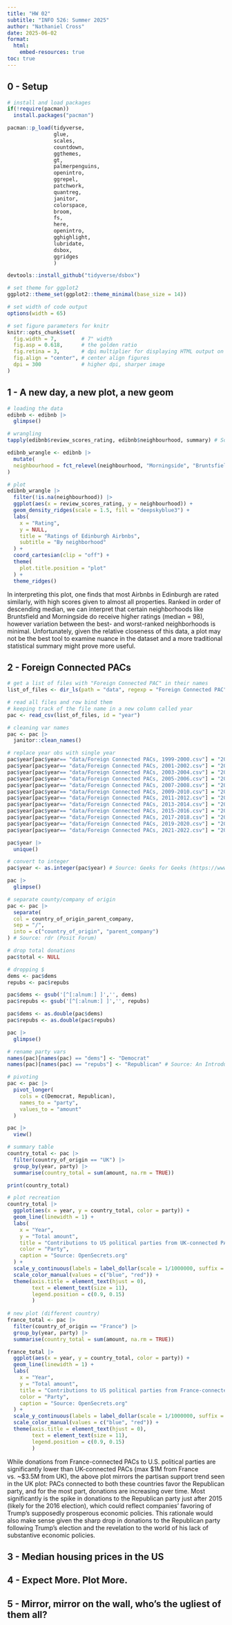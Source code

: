 ```yaml
---
title: "HW 02"
subtitle: "INFO 526: Summer 2025"
author: "Nathaniel Cross"
date: 2025-06-02
format: 
  html:
    embed-resources: true
toc: true
---
```


## 0 - Setup

```r

# install and load packages
if(!require(pacman))
  install.packages("pacman")

pacman::p_load(tidyverse, 
               glue,
               scales,
               countdown,
               ggthemes,
               gt,
               palmerpenguins,
               openintro,
               ggrepel,
               patchwork,
               quantreg,
               janitor,
               colorspace,
               broom,
               fs,
               here,
               openintro,
               gghighlight,
               lubridate,
               dsbox,
               ggridges
               )

devtools::install_github("tidyverse/dsbox")

# set theme for ggplot2
ggplot2::theme_set(ggplot2::theme_minimal(base_size = 14))

# set width of code output
options(width = 65)

# set figure parameters for knitr
knitr::opts_chunk$set(
  fig.width = 7,        # 7" width
  fig.asp = 0.618,      # the golden ratio
  fig.retina = 3,       # dpi multiplier for displaying HTML output on retina
  fig.align = "center", # center align figures
  dpi = 300             # higher dpi, sharper image
)
```

## 1 - A new day, a new plot, a new geom

```r

# loading the data
edibnb <- edibnb |>
  glimpse()

# wrangling
tapply(edibnb$review_scores_rating, edibnb$neighbourhood, summary) # Source: BenBarnes (StackOverflow)

edibnb_wrangle <- edibnb |>
  mutate(
  neighbourhood = fct_relevel(neighbourhood, "Morningside", "Bruntsfield", "Stockbridge", "Cannonmills", "New Town", "Leith", "Marchmont", "West End", "Haymarket", "Old Town", "Newington", "Tollcross", "Southside")
)

# plot
edibnb_wrangle |>
  filter(!is.na(neighbourhood)) |>
  ggplot(aes(x = review_scores_rating, y = neighbourhood)) +
  geom_density_ridges(scale = 1.5, fill = "deepskyblue3") + 
  labs(
    x = "Rating",
    y = NULL,
    title = "Ratings of Edinburgh Airbnbs",
    subtitle = "By neighborhood"
  ) +
  coord_cartesian(clip = "off") +
  theme(
    plot.title.position = "plot"
  ) +
  theme_ridges()
```

In interpreting this plot, one finds that most Airbnbs in Edinburgh are rated similarly, with high scores given to almost all properties. Ranked in order of descending median, we can interpret that certain neighborhoods like Bruntsfield and Morningside do receive higher ratings (median = 98), however variation between the best- and worst-ranked neighborhoods is minimal. Unfortunately, given the relative closeness of this data, a plot may not be the best tool to examine nuance in the dataset and a more traditional statistical summary might prove more useful.

## 2 - Foreign Connected PACs

```r

# get a list of files with "Foreign Connected PAC" in their names
list_of_files <- dir_ls(path = "data", regexp = "Foreign Connected PAC")

# read all files and row bind them
# keeping track of the file name in a new column called year
pac <- read_csv(list_of_files, id = "year")

# cleaning var names
pac <- pac |>
  janitor::clean_names()

# replace year obs with single year
pac$year[pac$year== "data/Foreign Connected PACs, 1999-2000.csv"] = "2000"
pac$year[pac$year== "data/Foreign Connected PACs, 2001-2002.csv"] = "2002"
pac$year[pac$year== "data/Foreign Connected PACs, 2003-2004.csv"] = "2004"
pac$year[pac$year== "data/Foreign Connected PACs, 2005-2006.csv"] = "2006"
pac$year[pac$year== "data/Foreign Connected PACs, 2007-2008.csv"] = "2008"
pac$year[pac$year== "data/Foreign Connected PACs, 2009-2010.csv"] = "2010"
pac$year[pac$year== "data/Foreign Connected PACs, 2011-2012.csv"] = "2012"
pac$year[pac$year== "data/Foreign Connected PACs, 2013-2014.csv"] = "2014"
pac$year[pac$year== "data/Foreign Connected PACs, 2015-2016.csv"] = "2016"
pac$year[pac$year== "data/Foreign Connected PACs, 2017-2018.csv"] = "2018"
pac$year[pac$year== "data/Foreign Connected PACs, 2019-2020.csv"] = "2020"
pac$year[pac$year== "data/Foreign Connected PACs, 2021-2022.csv"] = "2022" # Source: Geeks for Geeks (https://www.geeksforgeeks.org/replace-values-based-on-condition-in-r/)

pac$year |>
  unique()

# convert to integer
pac$year <- as.integer(pac$year) # Source: Geeks for Geeks (https://www.geeksforgeeks.org/convert-a-character-object-to-integer-in-r-programming-as-integer-function/)

pac |>
  glimpse()

# separate county/company of origin
pac <- pac |>
  separate(
  col = country_of_origin_parent_company, 
  sep = "/", 
  into = c("country_of_origin", "parent_company")
) # Source: rdr (Posit Forum)

# drop total donations
pac$total <- NULL

# dropping $
dems <- pac$dems
repubs <- pac$repubs

pac$dems <- gsub('[^[:alnum:] ]','', dems)
pac$repubs <- gsub('[^[:alnum:] ]','', repubs)

pac$dems <- as.double(pac$dems)
pac$repubs <- as.double(pac$repubs)

pac |>
  glimpse()

# rename party vars
names(pac)[names(pac) == "dems"] <- "Democrat"
names(pac)[names(pac) == "repubs"] <- "Republican" # Source: An Introduction to R for Research (https://bookdown.org/rwnahhas/IntroToR/rename.html)

# pivoting
pac <- pac |> 
  pivot_longer(
    cols = c(Democrat, Republican), 
    names_to = "party", 
    values_to = "amount"
  )

pac |>
  view()

# summary table
country_total <- pac |>
  filter(country_of_origin == "UK") |>
  group_by(year, party) |>
  summarise(country_total = sum(amount, na.rm = TRUE))

print(country_total)
```

```r

# plot recreation
country_total |>
  ggplot(aes(x = year, y = country_total, color = party)) +
  geom_line(linewidth = 1) +
  labs(
    x = "Year",
    y = "Total amount",
    title = "Contributions to US political parties from UK-connected PACs",
    color = "Party",
    caption = "Source: OpenSecrets.org"
  ) +
  scale_y_continuous(labels = label_dollar(scale = 1/1000000, suffix = "M")) +
  scale_color_manual(values = c("blue", "red")) +
  theme(axis.title = element_text(hjust = 0),
        text = element_text(size = 11),
        legend.position = c(0.9, 0.15)
        )
  
# new plot (different country)
france_total <- pac |>
  filter(country_of_origin == "France") |>
  group_by(year, party) |>
  summarise(country_total = sum(amount, na.rm = TRUE))

france_total |>
  ggplot(aes(x = year, y = country_total, color = party)) +
  geom_line(linewidth = 1) +
  labs(
    x = "Year",
    y = "Total amount",
    title = "Contributions to US political parties from France-connected PACs",
    color = "Party",
    caption = "Source: OpenSecrets.org"
  ) +
  scale_y_continuous(labels = label_dollar(scale = 1/1000000, suffix = "M")) +
  scale_color_manual(values = c("blue", "red")) +
  theme(axis.title = element_text(hjust = 0),
        text = element_text(size = 11),
        legend.position = c(0.9, 0.15)
        )
```

While donations from France-connected PACs to U.S. political parties are significantly lower than UK-connected PACs (max \$1M from France vs. \~\$3.5M from UK), the above plot mirrors the partisan support trend seen in the UK plot: PACs connected to both these countries favor the Republican party, and for the most part, donations are increasing over time. Most significantly is the spike in donations to the Republican party just after 2015 (likely for the 2016 election), which could reflect companies' favoring of Trump's supposedly prosperous economic policies. This rationale would also make sense given the sharp drop in donations to the Republican party following Trump's election and the revelation to the world of his lack of substantive economic policies.

## 3 - Median housing prices in the US

## 4 - Expect More. Plot More.

## 5 - Mirror, mirror on the wall, who’s the ugliest of them all?
